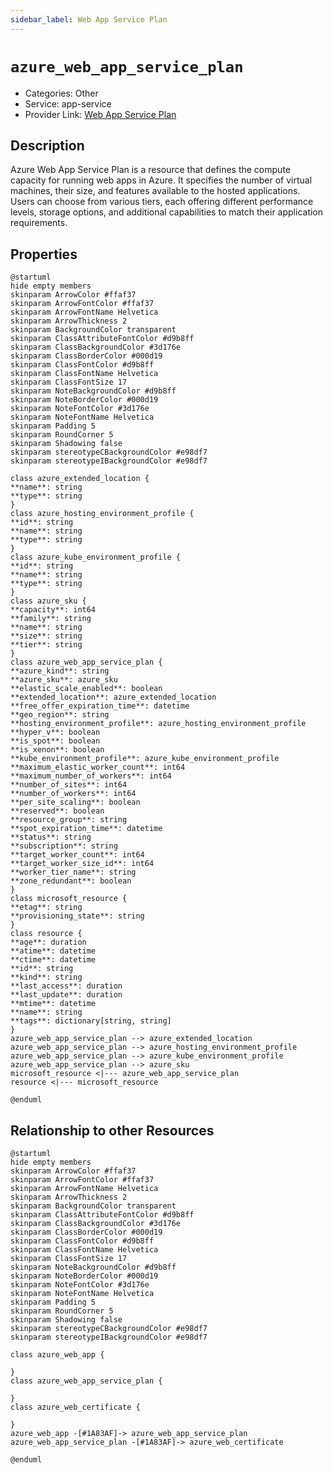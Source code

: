 ```yaml
---
sidebar_label: Web App Service Plan
---
```


# `azure_web_app_service_plan`

- Categories: Other
- Service: app-service
- Provider Link: [Web App Service Plan](https://learn.microsoft.com/en-us/azure/app-service/overview-hosting-plans)

## Description

Azure Web App Service Plan is a resource that defines the compute capacity for running web apps in Azure. It specifies the number of virtual machines, their size, and features available to the hosted applications. Users can choose from various tiers, each offering different performance levels, storage options, and additional capabilities to match their application requirements.

## Properties

<ZoomPanPinch>

```kroki imgType="plantuml" imgAlt="Diagram of Web App Service Plan data model"
@startuml
hide empty members
skinparam ArrowColor #ffaf37
skinparam ArrowFontColor #ffaf37
skinparam ArrowFontName Helvetica
skinparam ArrowThickness 2
skinparam BackgroundColor transparent
skinparam ClassAttributeFontColor #d9b8ff
skinparam ClassBackgroundColor #3d176e
skinparam ClassBorderColor #000d19
skinparam ClassFontColor #d9b8ff
skinparam ClassFontName Helvetica
skinparam ClassFontSize 17
skinparam NoteBackgroundColor #d9b8ff
skinparam NoteBorderColor #000d19
skinparam NoteFontColor #3d176e
skinparam NoteFontName Helvetica
skinparam Padding 5
skinparam RoundCorner 5
skinparam Shadowing false
skinparam stereotypeCBackgroundColor #e98df7
skinparam stereotypeIBackgroundColor #e98df7

class azure_extended_location {
**name**: string
**type**: string
}
class azure_hosting_environment_profile {
**id**: string
**name**: string
**type**: string
}
class azure_kube_environment_profile {
**id**: string
**name**: string
**type**: string
}
class azure_sku {
**capacity**: int64
**family**: string
**name**: string
**size**: string
**tier**: string
}
class azure_web_app_service_plan {
**azure_kind**: string
**azure_sku**: azure_sku
**elastic_scale_enabled**: boolean
**extended_location**: azure_extended_location
**free_offer_expiration_time**: datetime
**geo_region**: string
**hosting_environment_profile**: azure_hosting_environment_profile
**hyper_v**: boolean
**is_spot**: boolean
**is_xenon**: boolean
**kube_environment_profile**: azure_kube_environment_profile
**maximum_elastic_worker_count**: int64
**maximum_number_of_workers**: int64
**number_of_sites**: int64
**number_of_workers**: int64
**per_site_scaling**: boolean
**reserved**: boolean
**resource_group**: string
**spot_expiration_time**: datetime
**status**: string
**subscription**: string
**target_worker_count**: int64
**target_worker_size_id**: int64
**worker_tier_name**: string
**zone_redundant**: boolean
}
class microsoft_resource {
**etag**: string
**provisioning_state**: string
}
class resource {
**age**: duration
**atime**: datetime
**ctime**: datetime
**id**: string
**kind**: string
**last_access**: duration
**last_update**: duration
**mtime**: datetime
**name**: string
**tags**: dictionary[string, string]
}
azure_web_app_service_plan --> azure_extended_location
azure_web_app_service_plan --> azure_hosting_environment_profile
azure_web_app_service_plan --> azure_kube_environment_profile
azure_web_app_service_plan --> azure_sku
microsoft_resource <|--- azure_web_app_service_plan
resource <|--- microsoft_resource

@enduml
```

</ZoomPanPinch>

## Relationship to other Resources

<ZoomPanPinch>

```kroki imgType="plantuml" imgAlt="Diagram of Web App Service Plan resource relationships"
@startuml
hide empty members
skinparam ArrowColor #ffaf37
skinparam ArrowFontColor #ffaf37
skinparam ArrowFontName Helvetica
skinparam ArrowThickness 2
skinparam BackgroundColor transparent
skinparam ClassAttributeFontColor #d9b8ff
skinparam ClassBackgroundColor #3d176e
skinparam ClassBorderColor #000d19
skinparam ClassFontColor #d9b8ff
skinparam ClassFontName Helvetica
skinparam ClassFontSize 17
skinparam NoteBackgroundColor #d9b8ff
skinparam NoteBorderColor #000d19
skinparam NoteFontColor #3d176e
skinparam NoteFontName Helvetica
skinparam Padding 5
skinparam RoundCorner 5
skinparam Shadowing false
skinparam stereotypeCBackgroundColor #e98df7
skinparam stereotypeIBackgroundColor #e98df7

class azure_web_app {

}
class azure_web_app_service_plan {

}
class azure_web_certificate {

}
azure_web_app -[#1A83AF]-> azure_web_app_service_plan
azure_web_app_service_plan -[#1A83AF]-> azure_web_certificate

@enduml
```

</ZoomPanPinch>
